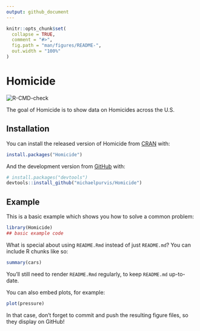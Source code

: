 ```yaml
---
output: github_document
---
```


<!-- README.md is generated from README.Rmd. Please edit that file -->

```r
knitr::opts_chunk$set(
  collapse = TRUE,
  comment = "#>",
  fig.path = "man/figures/README-",
  out.width = "100%"
)
```

# Homicide

<!-- badges: start --> ![R-CMD-check](https://github.com/michaelpurvis/Homicide/workflows/R-CMD-check/badge.svg)
<!-- badges: end -->

The goal of Homicide is to show data on Homicides across the U.S.

## Installation

You can install the released version of Homicide from [CRAN](https://CRAN.R-project.org) with:

``` r
install.packages("Homicide")
```

And the development version from [GitHub](https://github.com/) with:

``` r
# install.packages("devtools")
devtools::install_github("michaelpurvis/Homicide")
```
## Example

This is a basic example which shows you how to solve a common problem:

```r
library(Homicide)
## basic example code
```

What is special about using `README.Rmd` instead of just `README.md`? You can include R chunks like so:

```r
summary(cars)
```

You'll still need to render `README.Rmd` regularly, to keep `README.md` up-to-date.

You can also embed plots, for example:

```r
plot(pressure)
```

In that case, don't forget to commit and push the resulting figure files, so they display on GitHub!
